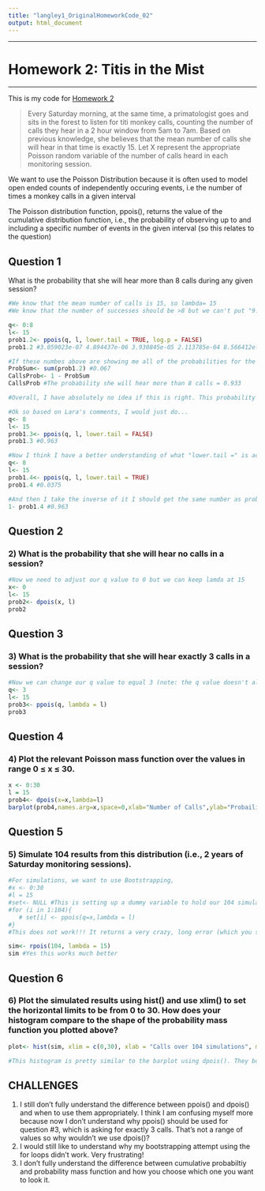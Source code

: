 ```yaml
---
title: "langley1_OriginalHomeworkCode_02"
output: html_document
---
```

***

# **Homework 2: Titis in the Mist**

***

This is my code for [Homework 2](https://fuzzyatelin.github.io/bioanth-stats/homework-02.html)

> Every Saturday morning, at the same time, a primatologist goes and sits in the forest to listen for titi monkey calls, counting the number of calls they hear in a 2 hour window from 5am to 7am. Based on previous knowledge, she believes that the mean number of calls she will hear in that time is exactly 15. Let X represent the appropriate Poisson random variable of the number of calls heard in each monitoring session.

We want to use the Poisson Distribution because it is often used to model open ended counts of independently occuring events, i.e the number of times a monkey calls in a given interval

The Poisson distribution function, ppois(), returns the value of the cumulative distribution function, i.e., the probability of observing up to and including a specific number of events in the given interval (so this relates to the question)

## Question 1 

What is the probability that she will hear more than 8 calls during any given session?
```r
#We know that the mean number of calls is 15, so lambda= 15
#We know that the number of successes should be >8 but we can't put "9:infinity" for our q value... but we can find the probability for 0:8 and then take the inverse of that for >8... lets try it!

q<- 0:8
l<- 15
prob1.2<- ppois(q, l, lower.tail = TRUE, log.p = FALSE)
prob1.2 #3.059023e-07 4.894437e-06 3.930845e-05 2.113785e-04 8.566412e-04 2.792429e-03 7.631900e-03 1.800219e-02 3.744649e-02

#If these numbes above are showing me all of the probabilities for the range of 0 - 8 calls, then I'm going to add them up and take the inverse of that number
ProbSum<- sum(prob1.2) #0.067
CallsProb<- 1 - ProbSum
CallsProb #The probability she will hear more than 8 calls = 0.933

#Overall, I have absolutely no idea if this is right. This probability seems too high to me.

#Ok so based on Lara's comments, I would just do...
q<- 8
l<- 15
prob1.3<- ppois(q, l, lower.tail = FALSE)
prob1.3 #0.963

#Now I think I have a better understanding of what "lower.tail =" is actually asking. If I change the code to "lower.tail = TRUE" I get...
q<- 8
l<- 15
prob1.4<- ppois(q, l, lower.tail = TRUE)
prob1.4 #0.0375

#And then I take the inverse of it I should get the same number as prob1.3
1- prob1.4 #0.963

```
 
## Question 2

### 2) What is the probability that she will hear no calls in a session?
```r
#Now we need to adjust our q value to 0 but we can keep lamda at 15
x<- 0
l<- 15
prob2<- dpois(x, l)
prob2 
```

## Question 3

### 3) What is the probability that she will hear exactly 3 calls in a session?
```r
#Now we can change our q value to equal 3 (note: the q value doesn't always need to be a range of numbers i.e. 0:100)
q<- 3
l<- 15
prob3<- ppois(q, lambda = l)
prob3 
```

## Question 4

### 4) Plot the relevant Poisson mass function over the values in range 0 ≤ x ≤ 30.
```r
x <- 0:30
l = 15
prob4<- dpois(x=x,lambda=l)
barplot(prob4,names.arg=x,space=0,xlab="Number of Calls",ylab="Probaility",main="Probability Mass Function")
```

## Question 5

### 5) Simulate 104 results from this distribution (i.e., 2 years of Saturday monitoring sessions).
```r
#For simulations, we want to use Bootstrapping, 
#x <- 0:30
#l = 15
#set<- NULL #This is setting up a dummy variable to hold our 104 simulations
#for (i in 1:104){
   # set[i] <- ppois(q=x,lambda = l)
#}
#This does not work!!! It returns a very crazy, long error (which you see if you knit this so I'm putting putting it as non-code for now), I have no idea how to set up the bootstrapping to make this work. So I did some research and came across rpois() for simulations, hopefully this one works better

sim<- rpois(104, lambda = 15)
sim #Yes this works much better 

```

## Question 6

### 6) Plot the simulated results using hist() and use xlim() to set the horizontal limits to be from 0 to 30. How does your histogram compare to the shape of the probability mass function you plotted above?
```r
plot<- hist(sim, xlim = c(0,30), xlab = "Calls over 104 simulations", main = "Histogram")

#This histogram is pretty similar to the barplot using dpois(). They both have the highest probability/frequency around 14 calls with a range of ~5-28. The probability mass function plot is more evenly distributed across the range where the histogram is not and even has a break at 25 calls having 0 frequency.
```

## CHALLENGES

1. I still don't fully understand the difference between ppois() and dpois() and when to use them appropriately. I think I am confusing myself more because now I don't understand why ppois() should be used for question #3, which is asking for exactly 3 calls. That's not a range of values so why wouldn't we use dpois()? 
2. I would still like to understand why my bootstrapping attempt using the for loops didn't work. Very frustrating!
3. I don't fully understand the difference between cumulative probabiltiy and probability mass function and how you choose which one you want to look it. 

